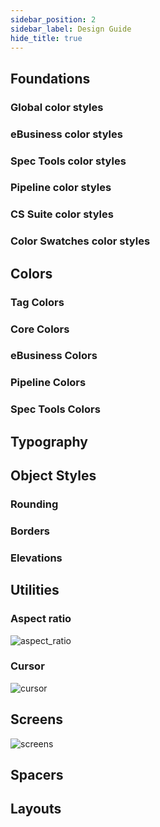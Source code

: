 ```yaml
---
sidebar_position: 2
sidebar_label: Design Guide
hide_title: true
---
```


## Foundations

### Global color styles

<GlobalColorStyles />

### eBusiness color styles

<EBusinessColorStyles />

### Spec Tools color styles

<SpecToolsColorStyles />

### Pipeline color styles

<PipelineColorStyles />

### CS Suite color styles

<CSSuiteColorStyles />

### Color Swatches color styles

<ColorSwatches />

## Colors

### Tag Colors

<TagColorsTable />

### Core Colors

<CoreColorsTable />

### eBusiness Colors

<EBusinessColorsTable />

### Pipeline Colors

<PipelinesColorsTable />

### Spec Tools Colors

<SpecToolsColorsTable />

## Typography

<EmbeddedFigma figmaUrl="https://www.figma.com/file/REEM2zSoF2qoLpXTYfYhih/STUDS?node-id=10421%3A75878&mode=dev" />

## Object Styles

### Rounding

<EmbeddedFigma figmaUrl="https://www.figma.com/file/REEM2zSoF2qoLpXTYfYhih/STUDS?node-id=10993%3A81599&mode=dev" />

### Borders

<EmbeddedFigma figmaUrl="https://www.figma.com/file/REEM2zSoF2qoLpXTYfYhih/STUDS?node-id=10993%3A81607&mode=dev" />

### Elevations

<EmbeddedFigma figmaUrl="https://www.figma.com/file/REEM2zSoF2qoLpXTYfYhih/STUDS?node-id=10993%3A81673&mode=dev" />

## Utilities

### Aspect ratio

<img src="/img/aspect_ratio.svg" alt="aspect_ratio" />

### Cursor

<img src="/img/cursor.svg" alt="cursor" />

## Screens

<img src="/img/screens.svg" alt="screens" />

## Spacers

<SpacersTable />

## Layouts

<Layouts />
